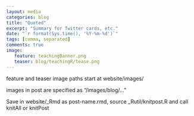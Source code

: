 ```yaml
---
layout: media
categories: blog
title: "Quoted"
excerpt: "Summary for Twitter cards, etc."
date: "`r format(Sys.time(), '%Y-%m-%d')`"
tags: [comma, separated]
comments: true
image:
   feature: teachingBanner.png
   teaser: blog/teachingR/tease.png
---
```


feature and teaser image paths start at website/images/

images in post are specified as "/images/blog/..."

Save in website/_Rmd as post-name.rmd, source _Rutil/knitpost.R and call knitAll or knitPost